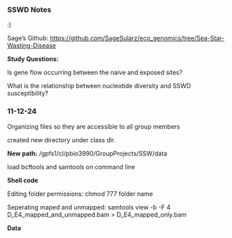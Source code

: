 ### SSWD Notes

:)

Sage's Github: <https://github.com/SageSularz/eco_genomics/tree/Sea-Star-Wasting-Disease>

**Study Questions:**

Is gene flow occurring between the naive and exposed sites?

What is the relationship between nucleotide diversity and SSWD susceptibility?

### 11-12-24

Organizing files so they are accessible to all group members

created new directory under class dir.

**New path:** /gpfs1/cl/pbio3990/GroupProjects/SSW/data

load bcftools and samtools on command line

**Shell code**

Editing folder permissions: chmod 777 folder name

Seperating maped and unmapped: samtools view -b -F 4 D_E4_mapped_and_unmapped.bam \> D_E4_mapped_only.bam

**Data**
